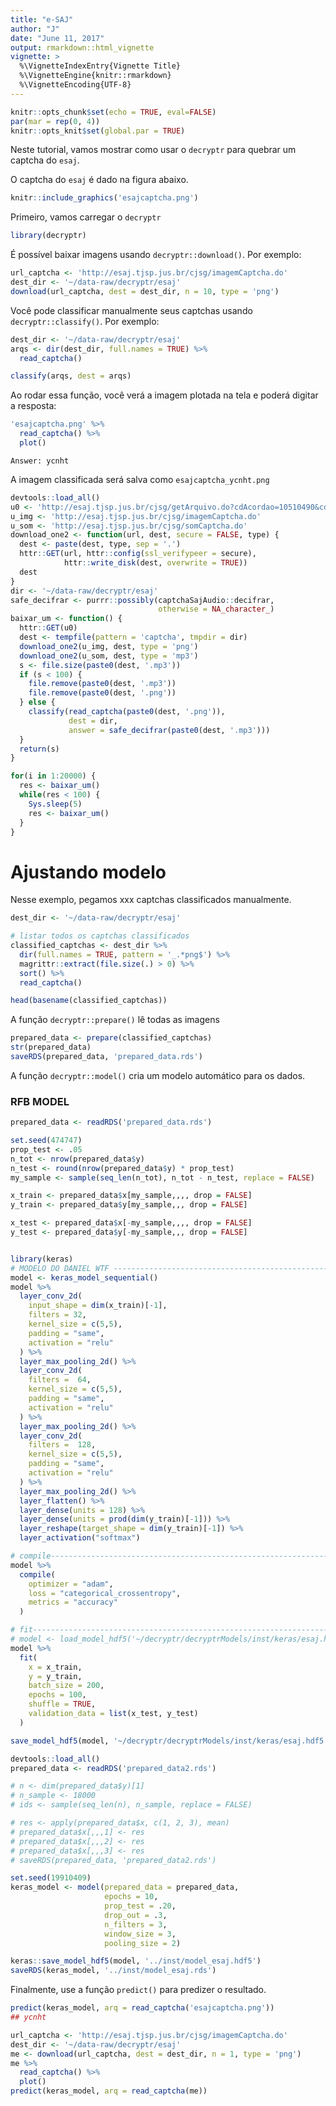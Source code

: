 ```yaml
---
title: "e-SAJ"
author: "J"
date: "June 11, 2017"
output: rmarkdown::html_vignette
vignette: >
  %\VignetteIndexEntry{Vignette Title}
  %\VignetteEngine{knitr::rmarkdown}
  %\VignetteEncoding{UTF-8}
---
```


```r
knitr::opts_chunk$set(echo = TRUE, eval=FALSE)
par(mar = rep(0, 4))
knitr::opts_knit$set(global.par = TRUE)
```

Neste tutorial, vamos mostrar como usar o `decryptr` para quebrar um captcha do `esaj`.

O captcha do `esaj` é dado na figura abaixo.

```r
knitr::include_graphics('esajcaptcha.png')
```

Primeiro, vamos carregar o `decryptr`

```r
library(decryptr)
```

É possível baixar imagens usando `decryptr::download()`. Por exemplo:

```r
url_captcha <- 'http://esaj.tjsp.jus.br/cjsg/imagemCaptcha.do'
dest_dir <- '~/data-raw/decryptr/esaj'
download(url_captcha, dest = dest_dir, n = 10, type = 'png')
```

Você pode classificar manualmente seus captchas usando `decryptr::classify()`. Por exemplo:

```r
dest_dir <- '~/data-raw/decryptr/esaj'
arqs <- dir(dest_dir, full.names = TRUE) %>% 
  read_captcha()

classify(arqs, dest = arqs)
```

Ao rodar essa função, você verá a imagem plotada na tela e poderá digitar a resposta:

```r
'esajcaptcha.png' %>% 
  read_captcha() %>% 
  plot()
```

```
Answer: ycnht
```

A imagem classificada será salva como `esajcaptcha_ycnht.png`


```r
devtools::load_all()
u0 <- 'http://esaj.tjsp.jus.br/cjsg/getArquivo.do?cdAcordao=10510490&cdForo=0'
u_img <- 'http://esaj.tjsp.jus.br/cjsg/imagemCaptcha.do'
u_som <- 'http://esaj.tjsp.jus.br/cjsg/somCaptcha.do'
download_one2 <- function(url, dest, secure = FALSE, type) {
  dest <- paste(dest, type, sep = '.')
  httr::GET(url, httr::config(ssl_verifypeer = secure),
            httr::write_disk(dest, overwrite = TRUE))
  dest
}
dir <- '~/data-raw/decryptr/esaj'
safe_decifrar <- purrr::possibly(captchaSajAudio::decifrar, 
                                 otherwise = NA_character_)
baixar_um <- function() {
  httr::GET(u0)
  dest <- tempfile(pattern = 'captcha', tmpdir = dir)
  download_one2(u_img, dest, type = 'png')
  download_one2(u_som, dest, type = 'mp3')
  s <- file.size(paste0(dest, '.mp3'))
  if (s < 100) {
    file.remove(paste0(dest, '.mp3'))
    file.remove(paste0(dest, '.png'))
  } else {
    classify(read_captcha(paste0(dest, '.png')), 
             dest = dir, 
             answer = safe_decifrar(paste0(dest, '.mp3')))
  }
  return(s)
}

for(i in 1:20000) {
  res <- baixar_um()
  while(res < 100) {
    Sys.sleep(5)
    res <- baixar_um()
  }
}
```

# Ajustando modelo

Nesse exemplo, pegamos xxx captchas classificados manualmente.

```r
dest_dir <- '~/data-raw/decryptr/esaj'

# listar todos os captchas classificados
classified_captchas <- dest_dir %>% 
  dir(full.names = TRUE, pattern = '_.*png$') %>% 
  magrittr::extract(file.size(.) > 0) %>% 
  sort() %>% 
  read_captcha()

head(basename(classified_captchas))
```

A função `decryptr::prepare()` lê todas as imagens

```r
prepared_data <- prepare(classified_captchas)
str(prepared_data)
saveRDS(prepared_data, 'prepared_data.rds')
```

A função `decryptr::model()` cria um modelo automático para os dados.


### RFB MODEL

```r
prepared_data <- readRDS('prepared_data.rds')

set.seed(474747)
prop_test <- .05
n_tot <- nrow(prepared_data$y)
n_test <- round(nrow(prepared_data$y) * prop_test)
my_sample <- sample(seq_len(n_tot), n_tot - n_test, replace = FALSE)

x_train <- prepared_data$x[my_sample,,,, drop = FALSE]
y_train <- prepared_data$y[my_sample,,, drop = FALSE]

x_test <- prepared_data$x[-my_sample,,,, drop = FALSE]
y_test <- prepared_data$y[-my_sample,,, drop = FALSE]


library(keras)
# MODELO DO DANIEL WTF ---------------------------------------------------------
model <- keras_model_sequential()
model %>%
  layer_conv_2d(
    input_shape = dim(x_train)[-1],
    filters = 32,
    kernel_size = c(5,5),
    padding = "same",
    activation = "relu"
  ) %>%
  layer_max_pooling_2d() %>%
  layer_conv_2d(
    filters =  64,
    kernel_size = c(5,5),
    padding = "same",
    activation = "relu"
  ) %>%
  layer_max_pooling_2d() %>%
  layer_conv_2d(
    filters =  128,
    kernel_size = c(5,5),
    padding = "same",
    activation = "relu"
  ) %>%
  layer_max_pooling_2d() %>%
  layer_flatten() %>%
  layer_dense(units = 128) %>%
  layer_dense(units = prod(dim(y_train)[-1])) %>%
  layer_reshape(target_shape = dim(y_train)[-1]) %>%
  layer_activation("softmax")

# compile-----------------------------------------------------------------------
model %>%
  compile(
    optimizer = "adam",
    loss = "categorical_crossentropy",
    metrics = "accuracy"
  )

# fit---------------------------------------------------------------------------
# model <- load_model_hdf5('~/decryptr/decryptrModels/inst/keras/esaj.hdf5')
model %>%
  fit(
    x = x_train,
    y = y_train,
    batch_size = 200,
    epochs = 100,
    shuffle = TRUE,
    validation_data = list(x_test, y_test)
  )

save_model_hdf5(model, '~/decryptr/decryptrModels/inst/keras/esaj.hdf5')
```








```r
devtools::load_all()
prepared_data <- readRDS('prepared_data2.rds')

# n <- dim(prepared_data$y)[1]
# n_sample <- 18000
# ids <- sample(seq_len(n), n_sample, replace = FALSE)

# res <- apply(prepared_data$x, c(1, 2, 3), mean)
# prepared_data$x[,,,1] <- res
# prepared_data$x[,,,2] <- res
# prepared_data$x[,,,3] <- res
# saveRDS(prepared_data, 'prepared_data2.rds')

set.seed(19910409)
keras_model <- model(prepared_data = prepared_data, 
                     epochs = 10, 
                     prop_test = .20, 
                     drop_out = .3, 
                     n_filters = 3,
                     window_size = 3, 
                     pooling_size = 2)

keras::save_model_hdf5(model, '../inst/model_esaj.hdf5')
saveRDS(keras_model, '../inst/model_esaj.rds')
```

Finalmente, use a função `predict()` para predizer o resultado.

```r
predict(keras_model, arq = read_captcha('esajcaptcha.png'))
## ycnht
```

```r
url_captcha <- 'http://esaj.tjsp.jus.br/cjsg/imagemCaptcha.do'
dest_dir <- '~/data-raw/decryptr/esaj'
me <- download(url_captcha, dest = dest_dir, n = 1, type = 'png')
me %>% 
  read_captcha() %>% 
  plot()
predict(keras_model, arq = read_captcha(me))
```

